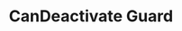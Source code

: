 ---
id: "angular_tf_med_009"
questionType: "TRUE_FALSE"
title: "CanDeactivate Guard"
statement: "CanDeactivate prevents navigation away from a route."
difficulty: "MEDIUM"
category: "Angular"
correctAnswer: true
explanation: "CanDeactivate checks if navigation away from a route should be allowed."
---